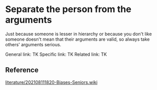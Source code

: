 = Separate the person from the arguments =

Just because someone is lesser in hierarchy or because you don't like someone doesn't mean that their arguments are valid, so always take others' arguments serious.

General link: TK
Specific link: TK
Related link: TK

== Reference ==
[[literature/202108111820-Biases-Seniors.wiki]]
